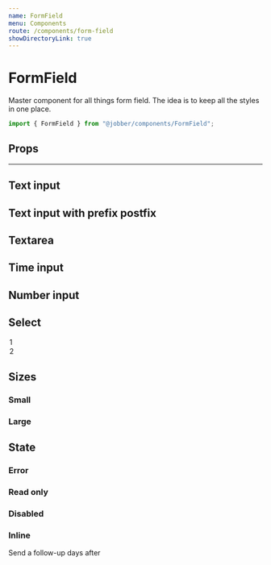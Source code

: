 ```yaml
---
name: FormField
menu: Components
route: /components/form-field
showDirectoryLink: true
---
```



# FormField

<ComponentStatus stage="ready" responsive="yes" accessible="yes" />

Master component for all things form field. The idea is to keep all the styles
in one place.

```ts
import { FormField } from "@jobber/components/FormField";
```

<Playground>
  <FormField type="text" placeholder="Words…" />
</Playground>

## Props

<Props of={FormField} />

---

## Text input

<Playground>
  <FormField type="text" name="age" placeholder="Your age in words" />
</Playground>

## Text input with prefix postfix

<Playground>
  <FormField
    prefixText="Mr."
    postfixText="Jr."
    prefixIcon="gift"
    postfixIcon="truck"
    type="text"
    name="age"
    placeholder="Your age in words"
  />
</Playground>

## Textarea

<Playground>
  <FormField
    type="textarea"
    name="describeAge"
    placeholder="Describe your age"
  />
</Playground>

## Time input

<Playground>
  <FormField type="time" name="birthday" placeholder="Birth date" />
</Playground>

## Number input

<Playground>
  <FormField type="number" name="ageInNum" placeholder="Age" />
</Playground>

## Select

<Playground>
  <FormField name="Base" placeholder="How many days?" type="select">
    <option>1</option>
    <option>2</option>
  </FormField>
</Playground>

## Sizes

### Small

<Playground>
  <FormField name="Small" placeholder="Small" size="small" />
</Playground>

### Large

<Playground>
  <FormField name="Large" placeholder="Large" size="large" />
</Playground>

## State

### Error

<Playground>
  <FormField name="Error" placeholder="Error" invalid={true} />
</Playground>

### Read only

<Playground>
  <FormField
    name="Readonly"
    placeholder="Readonly"
    value="ABCXYZ"
    readonly={true}
  />
</Playground>

### Disabled

<Playground>
  <FormField name="Disabled" placeholder="Disabled" disabled={true} />
</Playground>

### Inline

<Playground>
  <p>
    Send a follow-up
    <FormField
      value="2"
      size="small"
      inline={true}
      maxLength={2}
      align="center"
    />
    days after
  </p>
</Playground>
